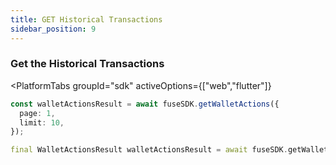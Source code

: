 ```yaml
---
title: GET Historical Transactions
sidebar_position: 9
---
```



### **Get the Historical Transactions**

<PlatformTabs
	groupId="sdk"
	activeOptions={["web","flutter"]}
>
<PlatformTabItem value="web">

```typescript
const walletActionsResult = await fuseSDK.getWalletActions({
  page: 1,
  limit: 10,
});
```

</PlatformTabItem>

<PlatformTabItem value="flutter">

```dart
final WalletActionsResult walletActionsResult = await fuseSDK.getWalletActions(page: 1, limit: 50);
```

</PlatformTabItem>
</PlatformTabs>
